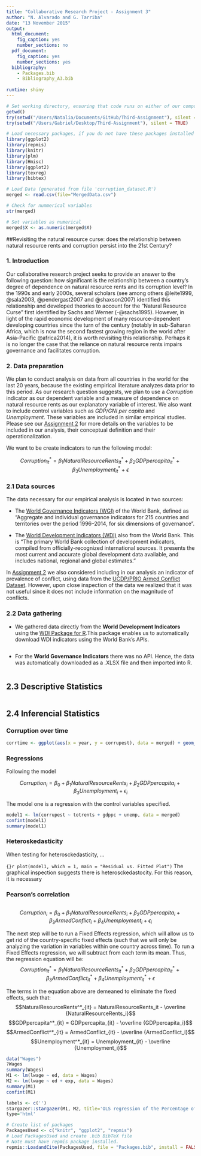 ```yaml
---
title: "Collaborative Research Project - Assignment 3"
author: "N. Alvarado and G. Tarriba"
date: "13 November 2015"
output: 
  html_document:
    fig_caption: yes
    number_sections: no
  pdf_document:
    fig_caption: yes
    number_sections: yes
  bibliography:
    - Packages.bib
    - Bibliography_A3.bib
  
runtime: shiny
---
```

```r

# Set working directory, ensuring that code runs on either of our computers
getwd()
try(setwd("/Users/Natalia/Documents/GitHub/Third-Assignment"), silent = TRUE)
try(setwd("/Users/Gabriel/Desktop/Third-Assignment"), silent = TRUE)

# Load necessary packages, if you do not have these packages installed we highly recommend them
library(ggplot2)
library(repmis)
library(knitr)
library(plm)
library(Hmisc)
library(ggplot2)
library(texreg)
library(bibtex)

# Load Data (generated from file 'corruption_dataset.R')
merged <- read.csv(file="MergedData.csv")

# Check for nummerical variables 
str(merged)

# Set variables as numerical
merged$X <- as.numeric(merged$X)

```
##Revisiting the natural resource curse: does the relationship between natural resource rents and corruption persist into the 21st Century? 

### 1. Introduction

Our collaborative research project seeks to provide an answer to the following question: how significant is the relationship between a country’s degree of dependence on natural resource rents and its corruption level? In the 1990s and early 2000s, several scholars (see among others @leite1999, @sala2003, @pendergast2007 and @shaxson2007) identified this relationship and developed theories to account for the "Natural Resource Curse" first identified by Sachs and Werner (-@sachs1995). However, in light of the rapid economic development of many resource-dependent developing countries since the turn of the century (notably in sub-Saharan Africa, which is now the second fastest growing region in the world after Asia-Pacific @africa2014), it is worth revisiting this relationship. Perhaps it is no longer the case that the reliance on natural resource rents impairs governance and facilitates corruption. 

### 2. Data preparation

We plan to conduct analysis on data from all countries in the world for the last 20 years, because the existing empirical literature analyzes data prior to this period. As our research question suggests, we plan to use a *Corruption* indicator as our dependent variable and a measure of dependence on natural resource rents as our explanatory variable of interest. We also want to include control variables such as *GDP/GNI per capita* and *Unemployment*. These variables are included in similar empirical studies. Please see our [Assignment 2](https://github.com/natalia-alvarado/Second-Assignment) for more details on the variables to be included in our analysis, their conceptual definition and their operationalization.

We want to be create indicators to run the following model:

$$Corruption^*_{it} = \beta_1 NaturalResourceRents^*_{it} + \beta_2 GDPpercapita^*_{it} + \beta_3 Unemployment^*_{it} + \epsilon$$

### 2.1 Data sources 

The data necessary for our empirical analysis is located in two sources:

- The [World Governance Indicators (WGI)](http://data.worldbank.org/data-catalog/worldwide-governance-indicators) of the World Bank, defined as "Aggregate and individual governance indicators for 215 countries and territories over the period 1996–2014, for six dimensions of governance".

- The [World Development Indicators (WDI)](http://data.worldbank.org/data-catalog/world-development-indicators) also from the World Bank. This is "The primary World Bank collection of development indicators, compiled from officially-recognized international sources. It presents the most current and accurate global development data available, and includes national, regional and global estimates."

In [Assignment 2](https://github.com/natalia-alvara do/Second-Assignment) we also considered including in our analysis an indicator of prevalence of conflict, using data from the [UCDP/PRIO Armed Conflict Dataset](http://www.pcr.uu.se/research/ucdp/datasets/ucdp_prio_armed_conflict_dataset/). However, upon close inspection of the data we realized that it was not useful since it does not include information on the magnitude of conflicts.

### 2.2 Data gathering

- We gathered data directly from the **World Development Indicators** using the [WDI Package for R](https://cran.r-project.org/web/packages/WDI/WDI.pdf).This package enables us to automatically download WDI indicators using the World Bank's APIs.

```r

```

- For the **World Governance Indicators** there was no API. Hence, the data was automatically downloaded as a .XLSX file and then imported into R.

```r

```

## 2.3 Descriptive Statistics

```r

```




## 2.4 Inferencial Statistics

### Corruption over time
```R
corrtime <- ggplot(aes(x = year, y = corrupest), data = merged) + geom_point(position = "jitter") + theme_bw() + geom_smooth()
```

### Regressions

Following the model

$$Corruption_i=\beta_0+\beta_1 NaturalResourceRents_i +\beta_2 GDPpercapita_i + \beta_3 Unemployment_i + \epsilon_i$$

The model one is a regression with the control variables specified.

```r
model1 <- lm(corrupest ~ totrents + gdppc + unemp, data = merged)
confint(model1)
summary(model1)

```

### Heteroskedasticity
When testing for heterosckedasticity, ...

```{}r
plot(model1, which = 1, main = "Residual vs. Fitted Plot")
```
The graphical inspection suggests there is heterosckedastocity. For this reason, it is necessary


### Pearson's correlation
```r


```




$$Corruption_i=\beta_0+\beta_1 NaturalResourceRents_i +\beta_2 GDPpercapita_i + \beta_3 ArmedConflict_i + \beta_4 Unemployment_i + \epsilon_i$$

The next step will be to run a Fixed Effects regression, which will allow us to get rid of the country-specific fixed effects (such that we will only be analyzing the variation in variables within one country across time). To run a Fixed Effects regression, we will subtract from each term its mean. Thus, the regression equation will be:
$$Corruption^*_{it} = \beta_1 NaturalResourceRents^*_{it} + \beta_2 GDPpercapita^*_{it} + \beta_3 ArmedConflict^*_{it} + \beta_4 Unemployment^*_{it} + \epsilon$$

The terms in the equation above are demeaned to eliminate the fixed effects, such that:
$$NaturalResourceRents^*_{it} = NaturalResourceRents_it - \overline {NaturalResourceRents_i}$$
$$GDPpercapita^*_{it} = GDPpercapita_{it} - \overline {GDPpercapita_i}$$
$$ArmedConflict^*_{it} = ArmedConflict_{it} - \overline {ArmedConflict_i}$$
$$Unemployment^*_{it} = Unemployment_{it} - \overline {Unemployment_i}$$



```r
data("Wages")
?Wages
summary(Wages)
M1 <- lm(lwage ~ ed, data = Wages)
M2 <- lm(lwage ~ ed + exp, data = Wages)
summary(M1)
confint(M1)

labels <- c('')
stargazer::stargazer(M1, M2, title='OLS regression of the Percentage of Wages Variation', digits=2, type='html', header = FALSE)
type='html'
```


```r
# Create list of packages
PackagesUsed <- c("knitr", "ggplot2", "repmis")
# Load PackagesUsed and create .bib BibTeX file
# Note must have repmis package installed.
repmis::LoadandCite(PackagesUsed, file = "Packages.bib", install = FALSE)

```

